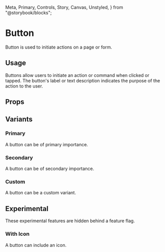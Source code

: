   Meta,
  Primary,
  Controls,
  Story,
  Canvas,
  Unstyled,
} from "@storybook/blocks";

<Meta of={ButtonStories} />

<Unstyled>

# Button

Button is used to initiate actions on a page or form.

<Primary />

## Usage

Buttons allow users to initiate an action or command when clicked or tapped. The button's label or text description indicates the purpose of the action to the user.

## Props

<Controls />

## Variants

### Primary

A button can be of primary importance.

<Canvas of={ButtonStories.Primary} />

### Secondary

A button can be of secondary importance.

<Canvas of={ButtonStories.Secondary} />

### Custom

A button can be a custom variant.

<Canvas of={ButtonStories.Custom} />

## Experimental

These experimental features are hidden behind a feature flag.

### With Icon

A button can include an icon.

<Canvas of={ButtonStories.WithExperimentalIcon} />

</Unstyled>

